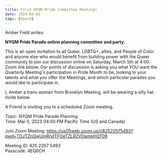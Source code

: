 ```yaml
---
title: First NYQM Pride Committee Meeting!
date: 2023-03-01
tags: [board]
---
```


Amber Field writes:

**NYQM Pride Parade online planning committee and party.**

This is an open invitation to all Queer, LGBTQ+, allies, and People of Color and anyone else who would benefit from building power with the Queer community to join our discussion online on Saturday, March 5th at 4:00. Zoom link below. Our points of discussion is asking you what YOU want the Quarterly Meeting's participation in Pride Month to be, looking to your talents and what you offer the Meetings, and which particular parades you would like to participate in.

I, Amber a trans woman from Brooklyn Meeting, will be wearing a silly hat. Invite below.

A Friend is inviting you to a scheduled Zoom meeting.

Topic: NYQM Pride Parade Planning<br/>
Time: Mar 5, 2023 04:00 PM Pacific Time (US and Canada)

Join Zoom Meeting:
https://us05web.zoom.us/j/82522075493?pwd=TDJTZnQwUmRndTFOeTZLR2VDampHQT09

Meeting ID: 825 2207 5493<br/>
Passcode: 4EQ6CH
